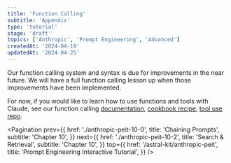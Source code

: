 ```yaml
---
title: 'Function Calling'
subtitle: 'Appendix'
type: 'tutorial'
stage: 'draft'
topics: ['Anthropic', 'Prompt Engineering', 'Advanced']
createdAt: '2024-04-19'
updatedAt: '2024-04-25'
---
```


Our function calling system and syntax is due for improvements in the near future. We will have a full function calling lesson up when those improvements have been implemented.

For now, if you would like to learn how to use functions and tools with Claude, see our function calling [documentation](https://docs.anthropic.com/claude/docs/tool-use), [cookbook recipe](https://github.com/anthropics/anthropic-cookbook/blob/main/tool_use/function_calling.ipynb), [tool use repo](https://github.com/anthropics/anthropic-tools).

<Pagination
  prev={{
    href: './anthropic-peit-10-0',
    title: 'Chaining Prompts',
    subtitle: 'Chapter 10',
  }}
  next={{
    href: './anthropic-peit-10-2',
    title: 'Search & Retrieval',
    subtitle: 'Chapter 10',
  }}
  top={{
    href: '/astral-kit/anthropic-peit',
    title: 'Prompt Engineering Interactive Tutorial',
  }}
/>

